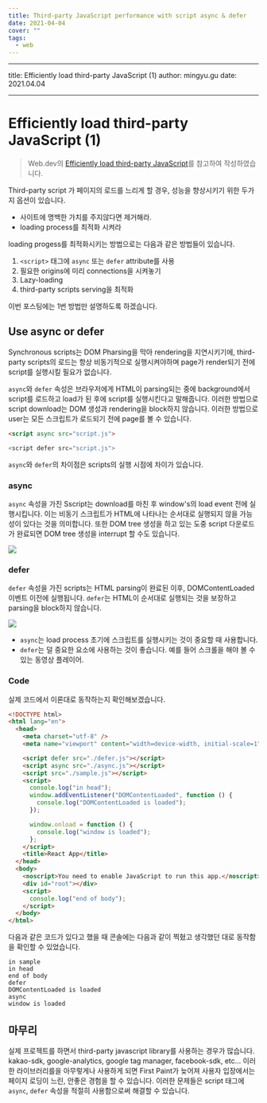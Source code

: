 ```yaml
---
title: Third-party JavaScript performance with script async & defer
date: 2021-04-04
cover: ""
tags:
  - web
---
```

- - -

title: Efficiently load third-party JavaScript (1)
author: mingyu.gu
date: 2021.04.04

- - -

# Efficiently load third-party JavaScript (1)

> Web.dev의 [Efficiently load third-party JavaScript](https://web.dev/efficiently-load-third-party-javascript/)를 참고하여 작성하였습니다.

Third-party script 가 페이지의 로드를 느리게 할 경우, 성능을 향상시키기 위한 두가지 옵션이 있습니다.

* 사이트에 명백한 가치를 주지않다면 제거해라.
* loading process를 최적화 시켜라

loading progess를 최적화시키는 방법으로는 다음과 같은 방법들이 있습니다.

1. `<script>` 태그에 `async` 또는 `defer` attribute를 사용
2. 필요한 origins에 미리 connections을 시켜놓기
3. Lazy-loading
4. third-party scripts serving을 최적화

이번 포스팅에는 1번 방법만 설명하도록 하겠습니다.

## Use async or defer

Synchronous scripts는 DOM Pharsing을 막아 rendering을 지연시키기에, third-party scripts의 로드는 항상 비동기적으로 실행시켜야하며 page가 render되기 전에 script를 실행시킬 필요가 없습니다.

`async`와 `defer` 속성은 브라우저에게 HTML이 parsing되는 중에 background에서 script를 로드하고 load가 된 후에 script를 실행시킨다고 말해줍니다. 이러한 방법으로 script download는 DOM 생성과 rendering을 block하지 않습니다. 이러한 방법으로 user는 모든 스크립트가 로드되기 전에 page를 볼 수 있습니다.

```html
<script async src="script.js">

<script defer src="script.js">
```

`async`와 `defer`의 차이점은 scripts의 실행 시점에 차이가 있습니다.

### async

`async` 속성을 가진 Sscript는 download를 마친 후 window's의 load event 전에 실행시킵니다. 이는 비동기 스크립트가 HTML에 나타나는 순서대로 실행되지 않을 가능성이 있다는 것을 의미합니다. 또한 DOM tree 생성을 하고 있는 도중 script 다운로드가 완료되면 DOM tree 생성을 interrupt 할 수도 있습니다.

![](/images/async.png)



### defer

`defer` 속성을 가진 scripts는 HTML parsing이 완료된 이후, DOMContentLoaded 이벤트 이전에 실행됩니다. `defer`는 HTML이 순서대로 실행되는 것을 보장하고 parsing을 block하지 않습니다.

![](/images/defer.png)

* `async`는 load process 초기에 스크립트를 실행시키는 것이 중요할 때 사용합니다.
* `defer`는 덜 중요한 요소에 사용하는 것이 좋습니다. 예를 들어 스크롤을 해야 볼 수 있는 동영상 플레이어.

### Code

실제 코드에서 이론대로 동작하는지 확인해보겠습니다.

```html
<!DOCTYPE html>
<html lang="en">
  <head>
    <meta charset="utf-8" />
    <meta name="viewport" content="width=device-width, initial-scale=1" />

    <script defer src="./defer.js"></script>
    <script async src="./async.js"></script>
    <script src="./sample.js"></script>
    <script>
      console.log("in head");
      window.addEventListener("DOMContentLoaded", function () {
        console.log("DOMContentLoaded is loaded");
      });

      window.onload = function () {
        console.log("window is loaded");
      };
    </script>
    <title>React App</title>
  </head>
  <body>
    <noscript>You need to enable JavaScript to run this app.</noscript>
    <div id="root"></div>
    <script>
      console.log("end of body");
    </script>
  </body>
</html>
```

다음과 같은 코드가 있다고 했을 때 콘솔에는 다음과 같이 찍혔고 생각했던 대로 동작함을 확인할 수 있었습니다.

```
in sample
in head
end of body
defer
DOMContentLoaded is loaded
async
window is loaded
```

## 마무리

실제 프로젝트를 하면서 third-party javascript library를 사용하는 경우가 많습니다. kakao-sdk, google-analytics, google tag manager, facebook-sdk, etc... 이러한 라이브러리를을 아무렇게나 사용하게 되면 First Paint가 늦어져 사용자 입장에서는 페이지 로딩이 느린, 안좋은 경험을 할 수 있습니다. 이러한 문제들은 script 태그에 `async`, `defer` 속성을 적절히 사용함으로써 해결할 수 있습니다.